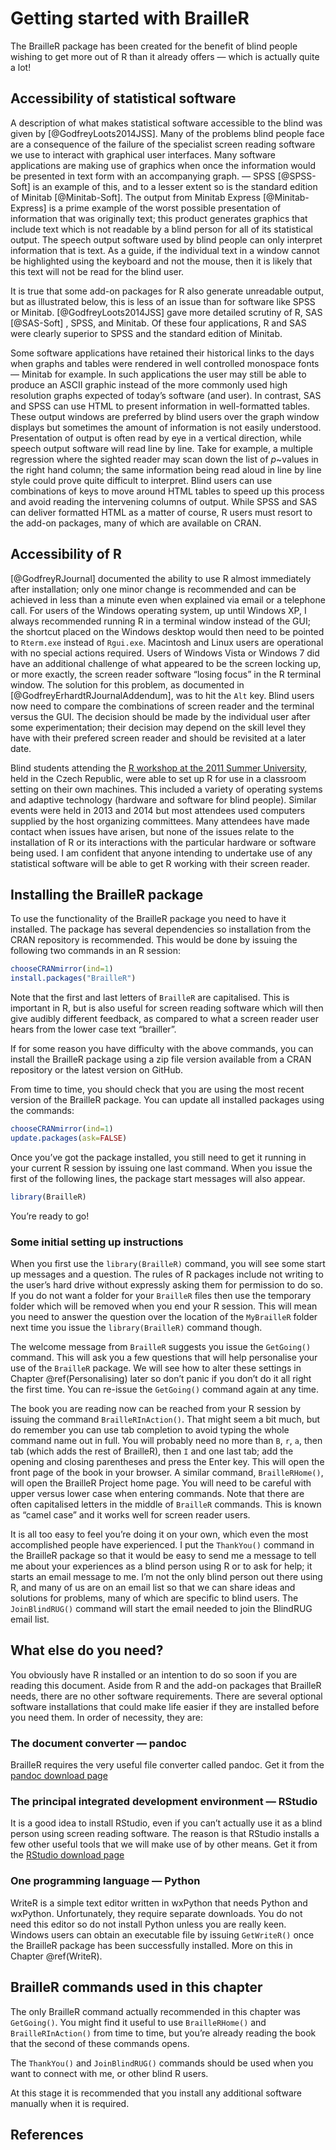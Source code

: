 # Getting started with BrailleR {#GettingStarted}


The BrailleR package has been created for the benefit of blind people wishing to
get more out of R than it already offers --- which is actually quite a
lot!

## Accessibility of statistical software

A description of what makes statistical software accessible to the blind was given by [@GodfreyLoots2014JSS]. Many of the problems blind people face are a consequence of the failure of the specialist screen reading software we use to interact with graphical user interfaces.
 Many software applications are making use of graphics when once the information would be presented in text form with an accompanying graph. --- SPSS [@SPSS-Soft] is an example of this, and to a lesser extent so is the standard edition of Minitab [@Minitab-Soft]. The output from Minitab Express [@Minitab-Express] is a prime example of the worst possible presentation of information that was originally text; this product generates graphics that include text which is not readable by a blind person for all of its statistical output. The speech output software used by blind people can only interpret information that is text. As a guide, if the individual text in a window cannot be highlighted using the keyboard and not the mouse, then it is likely that this text will not be read for the blind user. 

It is true that some add-on packages for R also generate unreadable output, but as illustrated below, this is less of an issue than for software like SPSS or Minitab. 
[@GodfreyLoots2014JSS] gave more detailed scrutiny of R, SAS [@SAS-Soft] , SPSS, and Minitab. Of these four applications, R and SAS were clearly superior to SPSS and the standard edition of Minitab.

Some software applications have retained their historical links to the days when graphs and tables were rendered in well controlled monospace fonts --- Minitab for example. In such applications the user may still be able to produce an ASCII graphic instead of the more commonly used high resolution graphs expected of today's software (and user). In contrast, SAS and SPSS can use HTML to present information in well-formatted tables.  These output windows are preferred by blind users over the graph window displays but sometimes the amount of information is not easily understood. Presentation of output is often read by eye in a vertical direction, while speech output software will read line by line. Take for example, a multiple regression where the sighted reader may scan down the list of $p$~values in the right hand column; the same information being read aloud in line by line style could prove quite difficult to interpret. Blind users can use combinations of keys to move around HTML tables to speed up this process and avoid reading the intervening columns of output. While SPSS and SAS can deliver formatted HTML as a matter of course, R users must resort to the add-on packages, many of which are available on CRAN.

## Accessibility of R

[@GodfreyRJournal] documented the ability to use R almost immediately after installation; only one minor change is recommended and can be achieved in less than a minute even when explained via email or a telephone call. For users of the Windows operating system, up until Windows XP, I always recommended running R in a terminal window instead of the GUI; the shortcut placed on the Windows desktop would then need to be pointed to `Rterm.exe` instead of `Rgui.exe`. 
Macintosh and Linux users are operational with no special actions required. 
Users of Windows Vista or Windows 7 did have an additional challenge of what appeared to be the screen locking up, or more exactly, the screen reader software  "losing focus" in the R terminal window. The solution for this problem, as  documented in [@GodfreyErhardtRJournalAddendum], was to hit the `Alt` key. 
Blind users now need to compare the combinations of screen reader and the terminal versus the GUI. 
The decision should be made by the individual user after some experimentation; their decision  may  depend on the skill level they have with their prefered screen reader and should be revisited at a later date.



Blind students attending the [R workshop at the 2011 Summer University,](http://icchp-su.net/?q=node/108) held in the Czech Republic,  were able to set up R for use in a classroom setting on their own machines. This included a variety of operating systems and adaptive technology (hardware and software for blind people). Similar events were held in 2013 and 2014 but most attendees used computers supplied by the host organizing committees. Many attendees have made contact when issues have arisen, but none of the issues relate to the installation of R or its interactions with the particular hardware or software being used. I am confident that anyone intending to undertake use of any statistical software will be able to get R working with their screen reader.


## Installing the BrailleR package

To use the functionality of the BrailleR package you need to have it installed. The package has several dependencies so installation from the CRAN repository is recommended. This would be done by issuing the following two commands in an R session:
```r
chooseCRANmirror(ind=1)
install.packages("BrailleR")
```
Note that the first and last letters of `BrailleR` are capitalised. This is important in R, but is also useful for screen reading software which will then give audibly different feedback, as compared to what a screen reader user hears from the lower case text "brailler".

If for some reason you have difficulty with the above commands, you can install the BrailleR package using a zip file version available from a CRAN repository or the latest version on GitHub. 

From time to time, you should check that you are using the most recent version of the BrailleR package. You  can update all installed packages using the commands:
```r
chooseCRANmirror(ind=1)
update.packages(ask=FALSE)
```

Once you've got the package installed, you still need to get it running in your current R session by issuing one last command. When you issue the first of the following lines, the package start messages will also appear.
```r
library(BrailleR)
```

You're ready to go!


### Some initial setting up instructions

When you first use the `library(BrailleR)` command, you will see some start up messages and a question. The rules of R packages include not writing to the user's hard drive without expressly asking them for permission to do so. If you do not want a folder for your `BrailleR` files then use the temporary folder which will be removed when you end your R session. This will mean you need to answer the question over the location of the `MyBrailleR` folder next time you issue the `library(BrailleR)` command though.

The welcome message from `BrailleR` suggests you issue the `GetGoing()` command. This will ask you a few questions that will help personalise your use of the `BrailleR` package. We will see how to alter these settings in Chapter \@ref(Personalising) later so don't panic if you don't do it all right the first time. You can re-issue the `GetGoing()` command again at any time.


The book you are reading now can be reached from your R session by issuing the command `BrailleRInAction()`. That might seem a bit much, but do remember you can use tab completion to avoid typing the whole command name out in full. You will probably need no more than `B`, `r`, `a`, then tab (which adds the rest of BrailleR), then `I` and one last tab; add the opening and closing parentheses and press the Enter key. This will open the front page of the book in your browser. A similar command, `BrailleRHome()`, will open the BrailleR Project home page. You will need to be careful with upper versus lower case when entering commands. Note that there are often capitalised letters in the middle of `BrailleR` commands. This is known as "camel case" and it works well for screen reader users.


It is all too easy to feel you're doing it on your own, which even the most accomplished people have experienced. I put the `ThankYou()` command in the BrailleR package so that it would be easy to send me a message to tell me about your experiences as a blind person using R or to ask for help; it starts an email message to me.  I'm not the only blind person out there using R, and many of us are on an email list so that we can share ideas and solutions for problems, many of which are specific to blind users. The `JoinBlindRUG()` command will start the email needed to join the BlindRUG email list.

## What else do you need?

You obviously have R installed or an intention to do so soon if you are reading this document. Aside from R and the add-on packages that BrailleR needs, there are no other software requirements. There are several optional software installations that could make life easier if they are installed before you need them. In order of necessity, they are:

### The document converter --- pandoc

BrailleR requires the very useful file converter called pandoc. Get it from the 
[pandoc download page](https://github.com/jgm/pandoc/releases)

### The principal integrated development environment --- RStudio

It is a good idea to install RStudio, even if you can't actually use it as a blind person using screen reading software. The reason is that RStudio installs a few other useful tools that we will make use of by other means. Get it from the
[RStudio download page](https://www.rstudio.com/products/rstudio/download2)

### One programming language --- Python

WriteR is a simple text editor written in wxPython that needs Python and wxPython. Unfortunately, they require separate downloads. You do not need this editor so do not install Python unless you are really keen. Windows users can obtain an executable file by issuing `GetWriteR()` once the BrailleR package has been successfully installed. More on this in Chapter \@ref(WriteR).



## BrailleR commands used in this chapter

The only BrailleR command actually recommended in this chapter was `GetGoing()`. You might find it useful to use `BrailleRHome()` and `BrailleRInAction()` from time to time, but you're already reading the book that the second of these commands opens. 

The `ThankYou()` and `JoinBlindRUG()` commands should be used when you want to connect with me, or other blind R users.

At this stage it is recommended that you install any additional software manually when it is required.


## References
